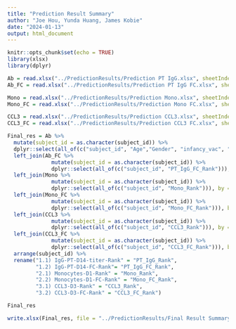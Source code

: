 ```yaml
---
title: "Prediction Result Summary"
author: "Joe Hou, Yunda Huang, James Kobie"
date: "2024-01-13"
output: html_document
---
```


```r
knitr::opts_chunk$set(echo = TRUE)
library(xlsx)
library(dplyr)
```

```r
Ab = read.xlsx("../PredictionResults/Prediction PT IgG.xlsx", sheetIndex = 1)
Ab_FC = read.xlsx("../PredictionResults/Prediction PT IgG FC.xlsx", sheetIndex = 1)

Mono = read.xlsx("../PredictionResults/Prediction Mono.xlsx", sheetIndex = 1)
Mono_FC = read.xlsx("../PredictionResults/Prediction Mono FC.xlsx", sheetIndex = 1)

CCL3 = read.xlsx("../PredictionResults/Prediction CCL3.xlsx", sheetIndex = 1)
CCL3_FC = read.xlsx("../PredictionResults/Prediction CCL3 FC.xlsx", sheetIndex = 1)

Final_res = Ab %>%
  mutate(subject_id = as.character(subject_id)) %>%
  dplyr::select(all_of(c("subject_id", "Age","Gender", "infancy_vac", "PT_IgG_Rank"))) %>%
  left_join(Ab_FC %>%
              mutate(subject_id = as.character(subject_id)) %>% 
              dplyr::select(all_of(c("subject_id", "PT_IgG_FC_Rank"))), by = "subject_id") %>%
  left_join(Mono %>% 
              mutate(subject_id = as.character(subject_id)) %>% 
              dplyr::select(all_of(c("subject_id", "Mono_Rank"))), by = "subject_id") %>%
  left_join(Mono_FC %>% 
              mutate(subject_id = as.character(subject_id)) %>% 
              dplyr::select(all_of(c("subject_id", "Mono_FC_Rank"))), by = "subject_id") %>%
  left_join(CCL3 %>% 
              mutate(subject_id = as.character(subject_id)) %>% 
              dplyr::select(all_of(c("subject_id", "CCL3_Rank"))), by = "subject_id") %>%
  left_join(CCL3_FC %>% 
              mutate(subject_id = as.character(subject_id)) %>% 
              dplyr::select(all_of(c("subject_id", "CCL3_FC_Rank"))), by = "subject_id") %>%
  arrange(subject_id) %>%
  rename("1.1) IgG-PT-D14-titer-Rank" = "PT_IgG_Rank",
         "1.2) IgG-PT-D14-FC-Rank"= "PT_IgG_FC_Rank",
         "2.1) Monocytes-D1-Rank" = "Mono_Rank",
         "2.2) Monocytes-D1-FC-Rank" = "Mono_FC_Rank",
         "3.1) CCL3-D3-Rank" = "CCL3_Rank",
         "3.2) CCL3-D3-FC-Rank" = "CCL3_FC_Rank")

Final_res

write.xlsx(Final_res, file = "../PredictionResults/Final Result Summary.xlsx", col.names = TRUE, row.names = FALSE)
```